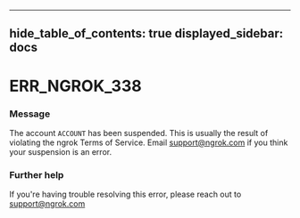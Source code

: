 

---
hide_table_of_contents: true
displayed_sidebar: docs
---


# ERR_NGROK_338

### Message
The account `ACCOUNT` has been suspended.
This is usually the result of violating the ngrok Terms of Service.
Email support@ngrok.com if you think your suspension is an error.

<ErrorDetails />



### Further help
If you're having trouble resolving this error, please reach out to [support@ngrok.com](mailto:support@ngrok.com?subject=Help%20with%20ERR_NGROK_338)

